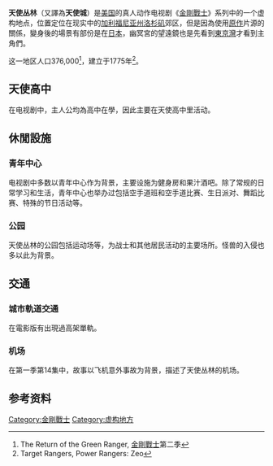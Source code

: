 {{noteTA
|G1=Power Rangers
}}
'''天使丛林'''（又譯為'''天使城'''）是[[美国|美国]]的真人动作电视剧《[[金剛戰士|金剛戰士]]》系列中的一个虚构地点，位置定位在现实中的[[加利福尼亚州|加利福尼亚州]][[洛杉矶|洛杉矶]]郊区，但是因為使用[[恐龍戰隊獸連者|原作]]片源的關係，變身後的場景有部份是在[[日本|日本]]，幽冥宮的望遠鏡也是先看到[[東京灣|東京灣]]才看到主角們。

这一地区人口376,000<ref>The Return of the Green Ranger, [[金剛戰士|金剛戰士]]第二季</ref>，建立于1775年<ref>Target Rangers, Power Rangers: Zeo</ref>。

==天使高中==

在电视剧中，主人公均為高中在學，因此主要在天使高中里活动。

==休閒設施==

===青年中心===
电视剧中多数以青年中心作为背景，主要设施为健身房和果汁酒吧。除了常规的日常学习和生活，青年中心也举办过包括空手道班和空手道比赛、生日派对、舞蹈比赛、特殊的节日活动等。

===公园===
天使丛林的公园包括运动场等，为战士和其他居民活动的主要场所。怪兽的入侵也多以此为背景。

==交通==

===城市軌道交通===
在電影版有出現過高架單軌。

===机场===
在第一季第14集中，故事以飞机意外事故为背景，描述了天使丛林的机场。

==参考资料==
{{reflist}}

[[Category:金剛戰士|Category:金剛戰士]]
[[Category:虚构地方|Category:虚构地方]]